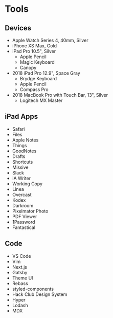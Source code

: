 
# Tools

## Devices

- Apple Watch Series 4, 40mm, Silver
- iPhone XS Max, Gold
- iPad Pro 10.5", Silver
  - Apple Pencil
  - Magic Keyboard
  - Canopy
- 2018 iPad Pro 12.9", Space Gray
  - Brydge Keyboard
  - Apple Pencil
  - Compass Pro
- 2018 MacBook Pro with Touch Bar, 13", Silver
  - Logitech MX Master

## iPad Apps

- Safari
- Files
- Apple Notes
- Things
- GoodNotes
- Drafts
- Shortcuts
- Missive
- Slack
- iA Writer
- Working Copy
- Linea
- Overcast
- Kodex
- Darkroom
- Pixelmator Photo
- PDF Viewer
- 1Password
- Fantastical

## Code

- VS Code
- Vim
- Next.js
- Gatsby
- Theme UI
- Rebass
- styled-components
- Hack Club Design System
- Hyper
- Lodash
- MDX
